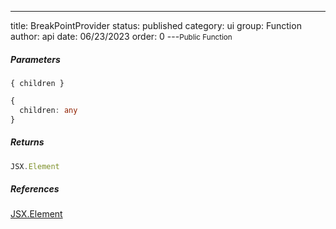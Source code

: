 ---
title: BreakPointProvider
status: published
category: ui
group: Function
author: api
date: 06/23/2023
order: 0
---<Small>Public Function</Small>




##### Parameters


<ParametersTable>

<ParametersTableRow>
<ParametersTableName>

`{ children }`

</ParametersTableName>
<ParametersTableDescription>

```ts
{
  children: any
}
```



</ParametersTableDescription>
</ParametersTableRow>
</ParametersTable>

##### Returns


```ts
JSX.Element
```

##### References

[JSX.Element](/gen/@types/react-__global-JSX-Element-interface)

